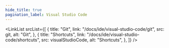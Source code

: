 ```yaml
---
hide_title: true
pagination_label: Visual Studio Code
---
```



<FeatureIcon
  src={visualStudioCode}
  alt="Visual Studio Code"
  title="Visual Studio Code"
/>
<LinkList
  srcList={[
    {
      title: "Git",
      link: "/docs/ide/visual-studio-code/git",
      src: git,
      alt: "Git",
    },
    {
      title: "Shortcuts",
      link: "/docs/ide/visual-studio-code/shortcuts",
      src: visualStudioCode,
      alt: "Shortcuts",
    },
  ]}
/>
